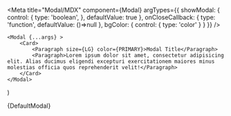 

<Meta
	title="Modal/MDX"
	component={Modal}
	argTypes={{
		showModal: {
			control: {
				type: 'boolean',
			},
			defaultValue: true
		},
		onCloseCallback: {
			type: 'function',
			defaultValue: ()=>null
		},
		bgColor: {
			control: {
				type: 'color'
			}
		}
	}}
/>

	<Modal {...args} >
		<Card>
			<Paragraph size={LG} color={PRIMARY}>Modal Title</Paragraph>
			<Paragraph>Lorem ipsum dolor sit amet, consectetur adipisicing elit. Alias ducimus eligendi excepturi exercitationem maiores minus molestias officia quos reprehenderit velit!</Paragraph>
		</Card>
	</Modal>
)


<Canvas>
	<Story name="Default">
		{DefaultModal}
	</Story>
</Canvas>

<ArgsTable story="Default" />